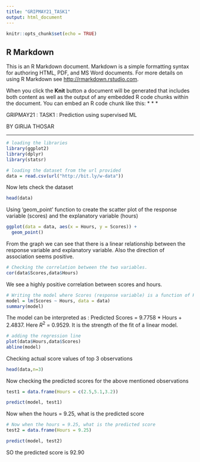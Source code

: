 ---
title: "GRIPMAY21_TASK1"
output: html_document
---

```{r setup, include=FALSE}
knitr::opts_chunk$set(echo = TRUE)
```

## R Markdown

This is an R Markdown document. Markdown is a simple formatting syntax for authoring HTML, PDF, and MS Word documents. For more details on using R Markdown see <http://rmarkdown.rstudio.com>.

When you click the **Knit** button a document will be generated that includes both content as well as the output of any embedded R code chunks within the document. You can embed an R code chunk like this:
* * *

GRIPMAY21 : TASK1 : Prediction using supervised ML

BY GIRIJA THOSAR

* * *

```{r}
# loading the libraries
library(ggplot2)
library(dplyr)
library(statsr)
```

```{r}
# loading the dataset from the url provided
data = read.csv(url("http://bit.ly/w-data"))
```


Now lets check the dataset


```{r}
head(data)
```

Using 'geom_point' function to create the scatter plot of the response variable (scores) and the explanatory variable (hours)

```{r}
ggplot(data = data, aes(x = Hours, y = Scores)) +
  geom_point()
```

From the graph we can see that there is a linear relationship between the response variable and explanatory variable. Also the direction of association seems positive.



```{r}
# Checking the correlation between the two variables.
cor(data$Scores,data$Hours)
```


We see a highly positive correlation between scores and hours.


```{r}
# Writing the model where Scores (response variable) is a function of Hours (explanatory variable)
model = lm(Scores ~ Hours, data = data)
summary(model)
```


The model can be interpreted as :
Predicted Scores = 9.7758 * Hours + 2.4837.
Here $R^2$ = 0.9529. It is the strength of the fit of a linear model.


```{r}
# adding the regression line
plot(data$Hours,data$Scores)
abline(model)
```



Checking actual score values of top 3 observations

```{r}
head(data,n=3)
```


Now checking the predicted scores for the above mentioned observations

```{r}
test1 = data.frame(Hours = c(2.5,5.1,3.2))

predict(model, test1)
```

Now when the hours = 9.25, what is the predicted score
```{r}
# Now when the hours = 9.25, what is the predicted score
test2 = data.frame(Hours = 9.25)

predict(model, test2)
```
SO the predicted score is 92.90











